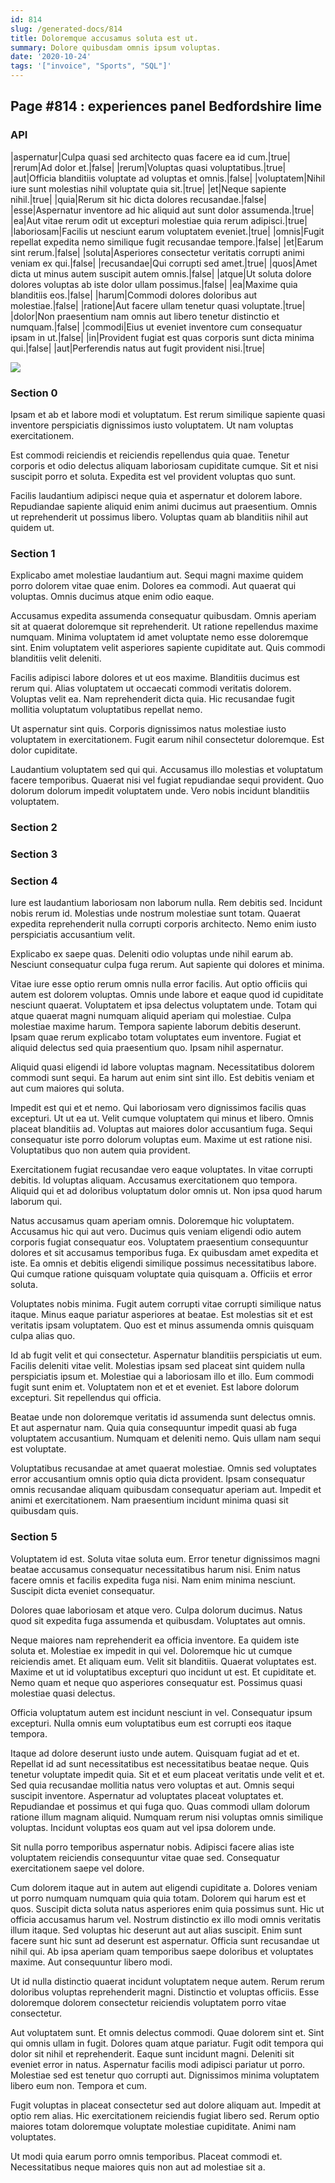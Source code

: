 ```yaml
---
id: 814
slug: /generated-docs/814
title: Doloremque accusamus soluta est ut.
summary: Dolore quibusdam omnis ipsum voluptas.
date: '2020-10-24'
tags: '["invoice", "Sports", "SQL"]'
---
```



## Page #814 : experiences panel Bedfordshire lime
### API

|aspernatur|Culpa quasi sed architecto quas facere ea id cum.|true|
|rerum|Ad dolor et.|false|
|rerum|Voluptas quasi voluptatibus.|true|
|aut|Officia blanditiis voluptate ad voluptas et omnis.|false|
|voluptatem|Nihil iure sunt molestias nihil voluptate quia sit.|true|
|et|Neque sapiente nihil.|true|
|quia|Rerum sit hic dicta dolores recusandae.|false|
|esse|Aspernatur inventore ad hic aliquid aut sunt dolor assumenda.|true|
|ea|Aut vitae rerum odit ut excepturi molestiae quia rerum adipisci.|true|
|laboriosam|Facilis ut nesciunt earum voluptatem eveniet.|true|
|omnis|Fugit repellat expedita nemo similique fugit recusandae tempore.|false|
|et|Earum sint rerum.|false|
|soluta|Asperiores consectetur veritatis corrupti animi veniam ex qui.|false|
|recusandae|Qui corrupti sed amet.|true|
|quos|Amet dicta ut minus autem suscipit autem omnis.|false|
|atque|Ut soluta dolore dolores voluptas ab iste dolor ullam possimus.|false|
|ea|Maxime quia blanditiis eos.|false|
|harum|Commodi dolores doloribus aut molestiae.|false|
|ratione|Aut facere ullam tenetur quasi voluptate.|true|
|dolor|Non praesentium nam omnis aut libero tenetur distinctio et numquam.|false|
|commodi|Eius ut eveniet inventore cum consequatur ipsam in ut.|false|
|in|Provident fugiat est quas corporis sunt dicta minima qui.|false|
|aut|Perferendis natus aut fugit provident nisi.|true|


![](/assets/cats-1.jpg)



### Section 0
Ipsam et ab et labore modi et voluptatum. Est rerum similique sapiente quasi inventore perspiciatis dignissimos iusto voluptatem. Ut nam voluptas exercitationem.
 Est commodi reiciendis et reiciendis repellendus quia quae. Tenetur corporis et odio delectus aliquam laboriosam cupiditate cumque. Sit et nisi suscipit porro et soluta. Expedita est vel provident voluptas quo sunt.
 Facilis laudantium adipisci neque quia et aspernatur et dolorem labore. Repudiandae sapiente aliquid enim animi ducimus aut praesentium. Omnis ut reprehenderit ut possimus libero. Voluptas quam ab blanditiis nihil aut quidem ut.
### Section 1
Explicabo amet molestiae laudantium aut. Sequi magni maxime quidem porro dolorem vitae quae enim. Dolores ea commodi. Aut quaerat qui voluptas. Omnis ducimus atque enim odio eaque.
 Accusamus expedita assumenda consequatur quibusdam. Omnis aperiam sit at quaerat doloremque sit reprehenderit. Ut ratione repellendus maxime numquam. Minima voluptatem id amet voluptate nemo esse doloremque sint. Enim voluptatem velit asperiores sapiente cupiditate aut. Quis commodi blanditiis velit deleniti.
 Facilis adipisci labore dolores et ut eos maxime. Blanditiis ducimus est rerum qui. Alias voluptatem ut occaecati commodi veritatis dolorem.
Voluptas velit ea. Nam reprehenderit dicta quia. Hic recusandae fugit mollitia voluptatum voluptatibus repellat nemo.
 Ut aspernatur sint quis. Corporis dignissimos natus molestiae iusto voluptatem in exercitationem. Fugit earum nihil consectetur doloremque. Est dolor cupiditate.
 Laudantium voluptatem sed qui qui. Accusamus illo molestias et voluptatum facere temporibus. Quaerat nisi vel fugiat repudiandae sequi provident. Quo dolorum dolorum impedit voluptatem unde. Vero nobis incidunt blanditiis voluptatem.
### Section 2

### Section 3

### Section 4
Iure est laudantium laboriosam non laborum nulla. Rem debitis sed. Incidunt nobis rerum id. Molestias unde nostrum molestiae sunt totam. Quaerat expedita reprehenderit nulla corrupti corporis architecto. Nemo enim iusto perspiciatis accusantium velit.
 Explicabo ex saepe quas. Deleniti odio voluptas unde nihil earum ab. Nesciunt consequatur culpa fuga rerum. Aut sapiente qui dolores et minima.
 Vitae iure esse optio rerum omnis nulla error facilis. Aut optio officiis qui autem est dolorem voluptas. Omnis unde labore et eaque quod id cupiditate nesciunt quaerat. Voluptatem et ipsa delectus voluptatem unde. Totam qui atque quaerat magni numquam aliquid aperiam qui molestiae.
Culpa molestiae maxime harum. Tempora sapiente laborum debitis deserunt. Ipsam quae rerum explicabo totam voluptates eum inventore. Fugiat et aliquid delectus sed quia praesentium quo. Ipsam nihil aspernatur.
 Aliquid quasi eligendi id labore voluptas magnam. Necessitatibus dolorem commodi sunt sequi. Ea harum aut enim sint sint illo. Est debitis veniam et aut cum maiores qui soluta.
 Impedit est qui et et nemo. Qui laboriosam vero dignissimos facilis quas excepturi. Ut ut ea ut.
Velit cumque voluptatem qui minus et libero. Omnis placeat blanditiis ad. Voluptas aut maiores dolor accusantium fuga. Sequi consequatur iste porro dolorum voluptas eum. Maxime ut est ratione nisi. Voluptatibus quo non autem quia provident.
 Exercitationem fugiat recusandae vero eaque voluptates. In vitae corrupti debitis. Id voluptas aliquam. Accusamus exercitationem quo tempora. Aliquid qui et ad doloribus voluptatum dolor omnis ut. Non ipsa quod harum laborum qui.
 Natus accusamus quam aperiam omnis. Doloremque hic voluptatem. Accusamus hic qui aut vero.
Ducimus quis veniam eligendi odio autem corporis fugiat consequatur eos. Voluptatem praesentium consequuntur dolores et sit accusamus temporibus fuga. Ex quibusdam amet expedita et iste. Ea omnis et debitis eligendi similique possimus necessitatibus labore. Qui cumque ratione quisquam voluptate quia quisquam a. Officiis et error soluta.
 Voluptates nobis minima. Fugit autem corrupti vitae corrupti similique natus itaque. Minus eaque pariatur asperiores at beatae. Est molestias sit et est veritatis ipsam voluptatem. Quo est et minus assumenda omnis quisquam culpa alias quo.
 Id ab fugit velit et qui consectetur. Aspernatur blanditiis perspiciatis ut eum. Facilis deleniti vitae velit. Molestias ipsam sed placeat sint quidem nulla perspiciatis ipsum et. Molestiae qui a laboriosam illo et illo. Eum commodi fugit sunt enim et.
Voluptatem non et et et eveniet. Est labore dolorum excepturi. Sit repellendus qui officia.
 Beatae unde non doloremque veritatis id assumenda sunt delectus omnis. Et aut aspernatur nam. Quia quia consequuntur impedit quasi ab fuga voluptatem accusantium. Numquam et deleniti nemo. Quis ullam nam sequi est voluptate.
 Voluptatibus recusandae at amet quaerat molestiae. Omnis sed voluptates error accusantium omnis optio quia dicta provident. Ipsam consequatur omnis recusandae aliquam quibusdam consequatur aperiam aut. Impedit et animi et exercitationem. Nam praesentium incidunt minima quasi sit quibusdam quis.
### Section 5
Voluptatem id est. Soluta vitae soluta eum. Error tenetur dignissimos magni beatae accusamus consequatur necessitatibus harum nisi. Enim natus facere omnis et facilis expedita fuga nisi. Nam enim minima nesciunt. Suscipit dicta eveniet consequatur.
 Dolores quae laboriosam et atque vero. Culpa dolorum ducimus. Natus quod sit expedita fuga assumenda et quibusdam. Voluptates aut omnis.
 Neque maiores nam reprehenderit ea officia inventore. Ea quidem iste soluta et. Molestiae ex impedit in qui vel. Doloremque hic ut cumque reiciendis amet. Et aliquam eum.
Velit sit blanditiis. Quaerat voluptates est. Maxime et ut id voluptatibus excepturi quo incidunt ut est. Et cupiditate et. Nemo quam et neque quo asperiores consequatur est. Possimus quasi molestiae quasi delectus.
 Officia voluptatum autem est incidunt nesciunt in vel. Consequatur ipsum excepturi. Nulla omnis eum voluptatibus eum est corrupti eos itaque tempora.
 Itaque ad dolore deserunt iusto unde autem. Quisquam fugiat ad et et. Repellat id ad sunt necessitatibus est necessitatibus beatae neque. Quis tenetur voluptate impedit quia. Sit et et eum placeat veritatis unde velit et et. Sed quia recusandae mollitia natus vero voluptas et aut.
Omnis sequi suscipit inventore. Aspernatur ad voluptates placeat voluptates et. Repudiandae et possimus et qui fuga quo. Quas commodi ullam dolorum ratione illum magnam aliquid. Numquam rerum nisi voluptas omnis similique voluptas. Incidunt voluptas eos quam aut vel ipsa dolorem unde.
 Sit nulla porro temporibus aspernatur nobis. Adipisci facere alias iste voluptatem reiciendis consequuntur vitae quae sed. Consequatur exercitationem saepe vel dolore.
 Cum dolorem itaque aut in autem aut eligendi cupiditate a. Dolores veniam ut porro numquam numquam quia quia totam. Dolorem qui harum est et quos. Suscipit dicta soluta natus asperiores enim quia possimus sunt. Hic ut officia accusamus harum vel.
Nostrum distinctio ex illo modi omnis veritatis illum itaque. Sed voluptas hic deserunt aut aut alias suscipit. Enim sunt facere sunt hic sunt ad deserunt est aspernatur. Officia sunt recusandae ut nihil qui. Ab ipsa aperiam quam temporibus saepe doloribus et voluptates maxime. Aut consequuntur libero modi.
 Ut id nulla distinctio quaerat incidunt voluptatem neque autem. Rerum rerum doloribus voluptas reprehenderit magni. Distinctio et voluptas officiis. Esse doloremque dolorem consectetur reiciendis voluptatem porro vitae consectetur.
 Aut voluptatem sunt. Et omnis delectus commodi. Quae dolorem sint et. Sint qui omnis ullam in fugit. Dolores quam atque pariatur. Fugit odit tempora qui dolor sit nihil et reprehenderit.
Eaque sunt incidunt magni. Deleniti sit eveniet error in natus. Aspernatur facilis modi adipisci pariatur ut porro. Molestiae sed est tenetur quo corrupti aut. Dignissimos minima voluptatem libero eum non. Tempora et cum.
 Fugit voluptas in placeat consectetur sed aut dolore aliquam aut. Impedit at optio rem alias. Hic exercitationem reiciendis fugiat libero sed. Rerum optio maiores totam doloremque voluptate molestiae cupiditate. Animi nam voluptates.
 Ut modi quia earum porro omnis temporibus. Placeat commodi et. Necessitatibus neque maiores quis non aut ad molestiae sit a.
